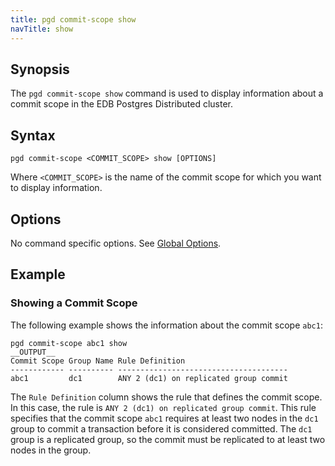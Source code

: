 ```yaml
---
title: pgd commit-scope show
navTitle: show
---
```


## Synopsis

The `pgd commit-scope show` command is used to display information about a commit scope in the EDB Postgres Distributed cluster.

## Syntax

```shell
pgd commit-scope <COMMIT_SCOPE> show [OPTIONS]
```

Where `<COMMIT_SCOPE>` is the name of the commit scope for which you want to display information.

## Options

No command specific options. See [Global Options](/pgd/latest/cli/command_ref/#global-options).

## Example

### Showing a Commit Scope

The following example shows the information about the commit scope `abc1`:

```shell
pgd commit-scope abc1 show
__OUTPUT__
Commit Scope Group Name Rule Definition
------------ ---------- --------------------------------------
abc1         dc1        ANY 2 (dc1) on replicated group commit
```

The `Rule Definition` column shows the rule that defines the commit scope. In this case, the rule is `ANY 2 (dc1) on replicated group commit`. This rule specifies that the commit scope `abc1` requires at least two nodes in the `dc1` group to commit a transaction before it is considered committed. The `dc1` group is a replicated group, so the commit must be replicated to at least two nodes in the group.
